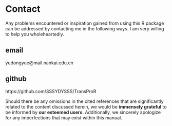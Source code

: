 # Contact

Any problems encountered or inspiration gained from using this R package can be addressed by contacting me in the following ways. I am very willing to help you wholeheartedly.



::: {.panel-tabset}

## email
yudongyue@mail.nankai.edu.cn

## github
https://github.com/SSSYDYSSS/TransProR

:::


::: {.callout-note}
Should there be any omissions in the cited references that are significantly related to the content discussed herein, we would be **immensely grateful** to be informed by **our esteemed users**. Additionally, we sincerely apologize for any imperfections that may exist within this manual.
:::